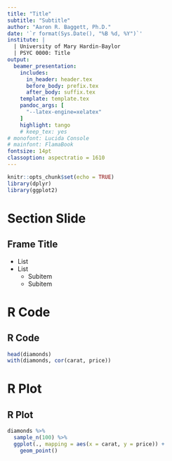 ```yaml
---
title: "Title"
subtitle: "Subtitle"
author: "Aaron R. Baggett, Ph.D."
date: '`r format(Sys.Date(), "%B %d, %Y")`'
institute: | 
  | University of Mary Hardin-Baylor
  | PSYC 0000: Title
output: 
  beamer_presentation:
    includes:
      in_header: header.tex
      before_body: prefix.tex
      after_body: suffix.tex
    template: template.tex
    pandoc_args: [
      "--latex-engine=xelatex"
    ]
    highlight: tango
    # keep_tex: yes
# monofont: Lucida Console
# mainfont: FlamaBook
fontsize: 14pt
classoption: aspectratio = 1610
---
```


```r
knitr::opts_chunk$set(echo = TRUE)
library(dplyr)
library(ggplot2)
```

# Section Slide

## Frame Title
- List
- List
    - Subitem
    - Subitem

# R Code

## R Code

\scriptsize
```r
head(diamonds)
with(diamonds, cor(carat, price))
```

# R Plot

## R Plot

\scriptsize
```r
diamonds %>% 
  sample_n(100) %>% 
  ggplot(., mapping = aes(x = carat, y = price)) +
    geom_point()
```
